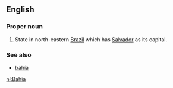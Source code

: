 ==English==
===Proper noun===
#State in north-eastern [[Brazil]] which has [[Salvador]] as its capital.

===See also===
*[[bahía]]

[[nl:Bahia]]